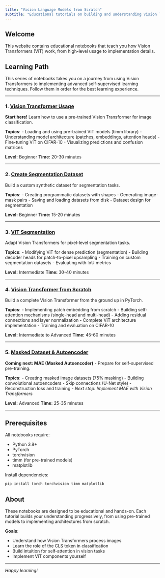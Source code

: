 ```yaml
---
title: "Vision Language Models from Scratch"
subtitle: "Educational tutorials on building and understanding Vision Transformers"
---
```


## Welcome

This website contains educational notebooks that teach you how Vision Transformers (ViT) work, from high-level usage to implementation details.

## Learning Path

This series of notebooks takes you on a journey from using Vision Transformers to implementing advanced self-supervised learning techniques. Follow them in order for the best learning experience.

---

### 1. [Vision Transformer Usage](vision-transformer-usage.ipynb)

**Start here!** Learn how to use a pre-trained Vision Transformer for image classification.

**Topics:**
- Loading and using pre-trained ViT models (timm library)
- Understanding model architecture (patches, embeddings, attention heads)
- Fine-tuning ViT on CIFAR-10
- Visualizing predictions and confusion matrices

**Level:** Beginner
**Time:** 20-30 minutes

---

### 2. [Create Segmentation Dataset](create-segmentation-dataset.ipynb)

Build a custom synthetic dataset for segmentation tasks.

**Topics:**
- Creating programmatic datasets with shapes
- Generating image-mask pairs
- Saving and loading datasets from disk
- Dataset design for segmentation

**Level:** Beginner
**Time:** 15-20 minutes

---

### 3. [ViT Segmentation](vision-transformer-segmentation.ipynb)

Adapt Vision Transformers for pixel-level segmentation tasks.

**Topics:**
- Modifying ViT for dense prediction (segmentation)
- Building decoder heads for patch-to-pixel upsampling
- Training on custom segmentation datasets
- Evaluating with IoU metrics

**Level:** Intermediate
**Time:** 30-40 minutes

---

### 4. [Vision Transformer from Scratch](vision-transformer-scratch.ipynb)

Build a complete Vision Transformer from the ground up in PyTorch.

**Topics:**
- Implementing patch embedding from scratch
- Building self-attention mechanisms (single-head and multi-head)
- Adding residual connections and layer normalization
- Complete ViT architecture implementation
- Training and evaluation on CIFAR-10

**Level:** Intermediate to Advanced
**Time:** 45-60 minutes

---

### 5. [Masked Dataset & Autoencoder](masked-dataset.ipynb)

**Coming next: MAE (Masked Autoencoder)** - Prepare for self-supervised pre-training.

**Topics:**
- Creating masked image datasets (75% masking)
- Building convolutional autoencoders
- Skip connections (U-Net style)
- Reconstruction loss and training
- *Next step: Implement MAE with Vision Transformers*

**Level:** Advanced
**Time:** 25-35 minutes

---

## Prerequisites

All notebooks require:

- Python 3.8+
- PyTorch
- torchvision
- timm (for pre-trained models)
- matplotlib

Install dependencies:

```bash
pip install torch torchvision timm matplotlib
```

## About

These notebooks are designed to be educational and hands-on. Each tutorial builds your understanding progressively, from using pre-trained models to implementing architectures from scratch.

**Goals:**

- Understand how Vision Transformers process images
- Learn the role of the CLS token in classification
- Build intuition for self-attention in vision tasks
- Implement ViT components yourself

---

*Happy learning!*

